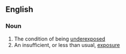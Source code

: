 ==English==
===Noun===
{{en-noun}}
# The condition of being [[underexpose]]d
# An insufficient, or less than usual, [[exposure]]